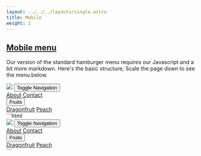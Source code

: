 ```yaml
---
layout: ../../../layouts/single.astro
title: Mobile
weight: 2
---
```


## [Mobile menu](#mobile-menu)

<div class="mb-4">
<Requiresjs/>
</div>

Our version of the standard hamburger menu requires our Javascript and a bit more markdown. Here's the basic structure; Scale the page down to see the menu below.

<Codedemo>
<div class="site-menu-wrapper background--white">
  <img src="http://via.placeholder.com/150x72"/>
  <button class="site-menu-mobile-action">
    <span class="sr-only">Toggle Navigation</span>
    <i class="pi-menu pi-xl"></i>
  </button>
  <nav class="site-menu">
    <a href="#" class="site-menu__item">About</a>
    <a href="#" class="site-menu__item">Contact</a>
    <div class="dropdown">
      <button class="site-menu__item dropdown__trigger button--plain">Fruits <i class="ml-1 pi-angle-down"></i></button>
      <div class="dropdown__content">
        <a href="#" class="dropdown__content-item">Dragonfruit</a>
        <a href="#" class="dropdown__content-item">Peach</a>
      </div>
    </div>
  </nav>
</div>
</Codedemo>

<Codemarkup>
```html
<div class="site-menu-wrapper">
  <img src="http://via.placeholder.com/150x72"/>
  <button class="site-menu-mobile-action">
    <span class="sr-only">Toggle Navigation</span>
    <i class="pi-menu pi-xl"></i>
  </button>
  <nav class="site-menu">
    <a href="#" class="site-menu__item">About</a>
    <a href="#" class="site-menu__item">Contact</a>
    <div class="dropdown">
      <button class="site-menu__item dropdown__trigger button--plain">
        Fruits <i class="ml-1 pi-angle-down"></i>
      </button>
      <div class="dropdown__content">
        <a href="" class="dropdown__content-item">Dragonfruit</a>
        <a href="" class="dropdown__content-item">Peach</a>
      </div>
    </div>
  </nav>
</div>
```
</Codemarkup>

